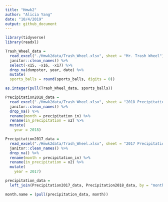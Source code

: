 ```yaml
---
title: "Hmwk2"
author: "Alicia Yang"
date: "10/4/2019"
output: github_document
---
```


```r
library(tidyverse)
library(readxl)

Trash_Wheel_data = 
  read_excel("./Hmwk2data/Trash_Wheel.xlsx", sheet = "Mr. Trash Wheel") %>%
  janitor::clean_names() %>%
  select(-x15, -x16, -x17) %>%
  drop_na(dumpster, year, date) %>%
  mutate(
  sports_balls = round(sports_balls, digits = 0))

as.integer(pull(Trash_Wheel_data, sports_balls))
```

```r
Precipitation2018_data =
  read_excel("./Hmwk2data/Trash_Wheel.xlsx", sheet = "2018 Precipitation") %>%
  janitor::clean_names() %>%
  drop_na() %>%
  rename(month = precipitation_in) %>%
  rename(in_precipitation = x2) %>%
  mutate(
    year = 2018)

Precipitation2017_data =
  read_excel("./Hmwk2data/Trash_Wheel.xlsx", sheet = "2017 Precipitation") %>%
  janitor::clean_names() %>%
  drop_na() %>%
  rename(month = precipitation_in) %>%
  rename(in_precipitation = x2) %>%
  mutate(
    year = 2017)

precipitation_data = 
  left_join(Precipitation2017_data, Precipitation2018_data, by = "month")

month.name = (pull(precipitation_data, month))
```